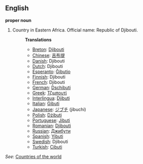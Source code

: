 ==English==

'''proper noun'''

# Country in Eastern Africa. Official name: Republic of Djibouti.
#:'''Translations'''
#:*[[Breton]]: [[Djibouti]]
#:*[[Chinese]]: [[吉布提]]
#:*[[Danish]]: Djibouti
#:*[[Dutch]]: Djibouti
#:*[[Esperanto]]: [[Ĝibutio]]
#:*[[Finnish]]: Djibouti
#:*[[French]]: Djibouti
#:*[[German]]: [[Dschibuti]]
#:*[[Greek]]: [[Τζιμπουτί]]
#:*[[Interlingua]]: [[Djibuti]]
#:*[[Italian]]: [[Gibuti]]
#:*[[Japanese]]: [[ジブチ]] (jibuchi)
#:*[[Polish]]: [[Dżibuti]]
#:*[[Portuguese]]: [[Jibuti]]
#:*[[Romanian]]: [[Djibouti]]
#:*[[Russian]]: [[Джибути]]
#:*[[Spanish]]: [[Yibuti]]
#:*[[Swedish]]: Djibouti
#:*[[Turkish]]: [[Cibuti]]

''See'': [[Countries of the world]]
